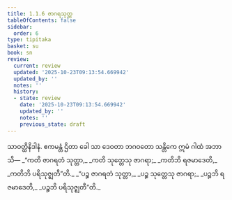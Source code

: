 ```yaml
---
title: 1.1.6 ဇာဂရသုတ္တ
tableOfContents: false
sidebar:
  order: 6
type: tipitaka
basket: su
book: sn
review:
  current: review
  updated: '2025-10-23T09:13:54.669942'
  updated_by: ''
  notes: ''
  history:
  - state: review
    date: '2025-10-23T09:13:54.669942'
    updated_by: ''
    notes: ''
    previous_state: draft
---
```



<ReviewStatus review={frontmatter.review} showDetails={true} />

<HypothesisAnnotation frontmatter={frontmatter} />

<DynamicBreadcrumb />

<Division number="6" book="sn" e="ch" v="18" p="280">

<Paragraph number="19" book="sn">
သာဝတ္ထိနိဒါနံ. ဧကမန္တံ ဌိတာ ခေါ သာ ဒေဝတာ ဘဂဝတော သန္တိကေ ဣမံ ဂါထံ အဘာသိ—
</Paragraph>

<Paragraph number="20" type="verses" book="sn">
_“ကတိ ဇာဂရတံ သုတ္တာ,_  
_ကတိ သုတ္တေသု ဇာဂရာ;_  
_ကတိဘိ ရဇမာဒေတိ,_  
_ကတိဘိ ပရိသုဇ္ဈတီ”တိ._  

</Paragraph>

<Paragraph number="21" type="verses" book="sn">
_“ပဉ္စ ဇာဂရတံ သုတ္တာ,_  
_ပဉ္စ သုတ္တေသု ဇာဂရာ;_  
_ပဉ္စဘိ ရဇမာဒေတိ,_  
_ပဉ္စဘိ ပရိသုဇ္ဈတီ”တိ._
</Paragraph>
</Division>